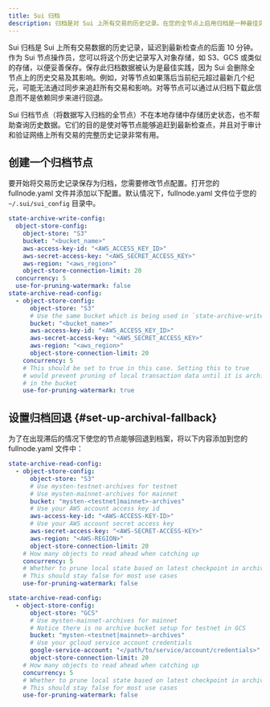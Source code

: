 ```yaml
---
title: Sui 归档
description: 归档是对 Sui 上所有交易的历史记录。在您的全节点上启用归档是一种最佳实践。
---
```



Sui 归档是 Sui 上所有交易数据的历史记录，延迟到最新检查点的后面 10 分钟。作为 Sui 节点操作员，您可以将这个历史记录写入对象存储，如 S3、GCS 或类似的存储，以便妥善保存。保存此归档数据被认为是最佳实践，因为 Sui 会删除全节点上的历史交易及其影响。例如，对等节点如果落后当前纪元超过最新几个纪元，可能无法通过同步来追赶所有交易和影响。对等节点可以通过从归档下载此信息而不是依赖同步来进行回退。

Sui 归档节点（将数据写入归档的全节点）不在本地存储中存储历史状态，也不帮助查询历史数据。它们的目的是使对等节点能够追赶到最新检查点，并且对于审计和验证网络上所有交易的完整历史记录非常有用。

## 创建一个归档节点

要开始将交易历史记录保存为归档，您需要修改节点配置。打开您的 fullnode.yaml 文件并添加以下配置。默认情况下，fullnode.yaml 文件位于您的 `~/.sui/sui_config` 目录中。

```yaml
state-archive-write-config:
  object-store-config:
    object-store: "S3"
    bucket: "<bucket_name>"
    aws-access-key-id: "<AWS_ACCESS_KEY_ID>"
    aws-secret-access-key: "<AWS_SECRET_ACCESS_KEY>"
    aws-region: "<aws_region>"
    object-store-connection-limit: 20
  concurrency: 5
  use-for-pruning-watermark: false
state-archive-read-config:
  - object-store-config:
      object-store: "S3"
      # Use the same bucket which is being used in `state-archive-write-config`
      bucket: "<bucket_name>"
      aws-access-key-id: "<AWS_ACCESS_KEY_ID>"
      aws-secret-access-key: "<AWS_SECRET_ACCESS_KEY>"
      aws-region: "<aws_region>"
      object-store-connection-limit: 20
    concurrency: 5
    # This should be set to true in this case. Setting this to true
    # would prevent pruning of local transaction data until it is archived
    # in the bucket
    use-for-pruning-watermark: true
```

## 设置归档回退 {#set-up-archival-fallback}

为了在出现滞后的情况下使您的节点能够回退到档案，将以下内容添加到您的 fullnode.yaml 文件中：

<Tabs groupId="object-store">
<TabItem value="s3" label="Amazon S3">

```yaml
state-archive-read-config:
  - object-store-config:
      object-store: "S3"
      # Use mysten-testnet-archives for testnet 
      # Use mysten-mainnet-archives for mainnet
      bucket: "mysten-<testnet|mainnet>-archives"
      # Use your AWS account access key id
      aws-access-key-id: "<AWS-ACCESS-KEY-ID>"
      # Use your AWS account secret access key
      aws-secret-access-key: "<AWS-SECRET-ACCESS-KEY>"
      aws-region: "<AWS-REGION>"
      object-store-connection-limit: 20
    # How many objects to read ahead when catching up  
    concurrency: 5
    # Whether to prune local state based on latest checkpoint in archive.
    # This should stay false for most use cases
    use-for-pruning-watermark: false
```

</TabItem>
<TabItem value="gcs" label="Google Cloud Storage">

```yaml
state-archive-read-config:
  - object-store-config:
      object-store: "GCS"
      # Use mysten-mainnet-archives for mainnet
      # Notice there is no archive bucket setup for testnet in GCS
      bucket: "mysten-<testnet|mainnet>-archives"
      # Use your gcloud service account credentials
      google-service-account: "</path/to/service/account/credentials>"
      object-store-connection-limit: 20
    # How many objects to read ahead when catching up  
    concurrency: 5
    # Whether to prune local state based on latest checkpoint in archive.
    # This should stay false for most use cases
    use-for-pruning-watermark: false
```

</TabItem>
</Tabs>
